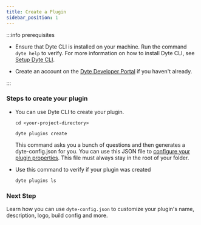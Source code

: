 ```yaml
---
title: Create a Plugin
sidebar_position: 1
---
```


:::info prerequisites

- Ensure that Dyte CLI is installed on your machine. Run the command `dyte help`
  to verify. For more information on how to install Dyte CLI, see
  [Setup Dyte CLI](https://github.com/).

- Create an account on the [Dyte Developer Portal](https://dev.dyte.io) if you
  haven't already.

:::

### Steps to create your plugin

- You can use Dyte CLI to create your plugin.

  ```shell
  cd <your-project-directory>
  ```

  ```shell
  dyte plugins create
  ```

  This command asks you a bunch of questions and then generates a
  dyte-config.json for you. You can use this JSON file to
  [configure your plugin properties](/plugin-sdk/setup/customize). This file
  must always stay in the root of your folder.

- Use this command to verify if your plugin was created

  ```shell
  dyte plugins ls
  ```

### Next Step

Learn how you can use `dyte-config.json` to customize your plugin's name,
description, logo, build config and more.
